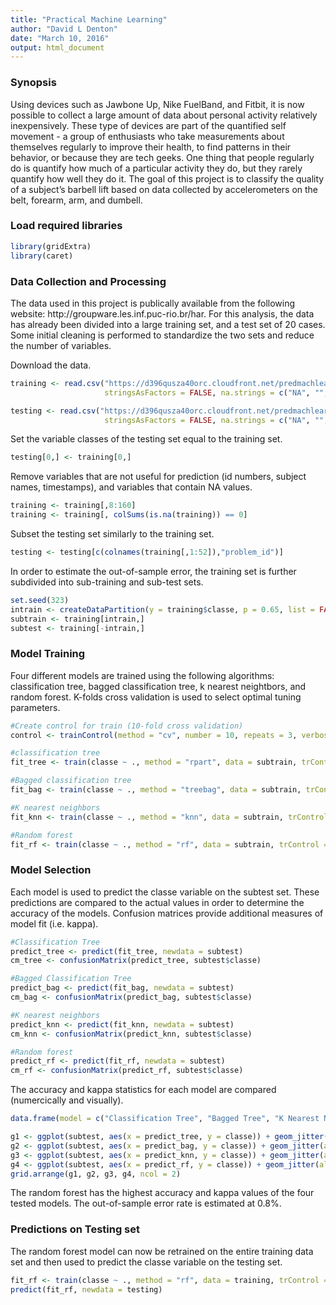 ```yaml
---
title: "Practical Machine Learning"
author: "David L Denton"
date: "March 10, 2016"
output: html_document
---
```


### Synopsis
Using devices such as Jawbone Up, Nike FuelBand, and Fitbit, it is now possible to collect a large amount of data about personal activity relatively inexpensively. These type of devices are part of the quantified self movement - a group of enthusiasts who take measurements about themselves regularly to improve their health, to find patterns in their behavior, or because they are tech geeks. One thing that people regularly do is quantify how much of a particular activity they do, but they rarely quantify how well they do it. The goal of this project is to classify the quality of a subject's barbell lift based on data collected by accelerometers on the belt, forearm, arm, and dumbell. 

### Load required libraries
```r
library(gridExtra)
library(caret)
```

### Data Collection and Processing
The data used in this project is publically available from the following website: http://groupware.les.inf.puc-rio.br/har. For this analysis, the data has already been divided into a large training set, and a test set of 20 cases. Some initial cleaning is performed to standardize the two sets and reduce the number of variables. 

Download the data.
```r
training <- read.csv("https://d396qusza40orc.cloudfront.net/predmachlearn/pml-training.csv", 
                     stringsAsFactors = FALSE, na.strings = c("NA", "", "#DIV/0!"))

testing <- read.csv("https://d396qusza40orc.cloudfront.net/predmachlearn/pml-testing.csv", 
                     stringsAsFactors = FALSE, na.strings = c("NA", "", "#DIV/0!"))
```

Set the variable classes of the testing set equal to the training set.
```r
testing[0,] <- training[0,]
```

Remove variables that are not useful for prediction (id numbers, subject names, timestamps), and variables that contain NA values.
```r
training <- training[,8:160]
training <- training[, colSums(is.na(training)) == 0]
```
Subset the testing set similarly to the training set.
```r
testing <- testing[c(colnames(training[,1:52]),"problem_id")]
```
In order to estimate the out-of-sample error, the training set is further subdivided into sub-training and sub-test sets.
```r
set.seed(323)
intrain <- createDataPartition(y = training$classe, p = 0.65, list = FALSE)
subtrain <- training[intrain,]
subtest <- training[-intrain,]
```

### Model Training
Four different models are trained using the following algorithms: classification tree, bagged classification tree, k nearest neightbors, and random forest. K-folds cross validation is used to select optimal tuning parameters.
```r
#Create control for train (10-fold cross validation)
control <- trainControl(method = "cv", number = 10, repeats = 3, verboseIter = FALSE)

#classification tree
fit_tree <- train(classe ~ ., method = "rpart", data = subtrain, trControl = control)

#Bagged classification tree
fit_bag <- train(classe ~ ., method = "treebag", data = subtrain, trControl = control)

#K nearest neighbors
fit_knn <- train(classe ~ ., method = "knn", data = subtrain, trControl = control)

#Random forest
fit_rf <- train(classe ~ ., method = "rf", data = subtrain, trControl = control)
```

### Model Selection
Each model is used to predict the classe variable on the subtest set. These predictions are compared to the actual values in order to determine the accuracy of the models. Confusion matrices provide additional measures of model fit (i.e. kappa). 
```r
#Classification Tree
predict_tree <- predict(fit_tree, newdata = subtest)
cm_tree <- confusionMatrix(predict_tree, subtest$classe)

#Bagged Classification Tree
predict_bag <- predict(fit_bag, newdata = subtest)
cm_bag <- confusionMatrix(predict_bag, subtest$classe)

#K nearest neighbors
predict_knn <- predict(fit_knn, newdata = subtest)
cm_knn <- confusionMatrix(predict_knn, subtest$classe)

#Random forest
predict_rf <- predict(fit_rf, newdata = subtest)
cm_rf <- confusionMatrix(predict_rf, subtest$classe)
```
The accuracy and kappa statistics for each model are compared (numercically and visually).
```r
data.frame(model = c("Classification Tree", "Bagged Tree", "K Nearest Neighbors", "Random Forest"), accuracy = c(cm_tree$overall[[1]], cm_bag$overall[[1]], cm_knn$overall[[1]], cm_rf$overall[[1]]), kappa = c(cm_tree$overall[[2]], cm_bag$overall[[2]], cm_knn$overall[[2]], cm_rf$overall[[2]]))

g1 <- ggplot(subtest, aes(x = predict_tree, y = classe)) + geom_jitter(alpha = 0.3, col = "blue") + labs(title = "Classification Tree", x = "prediction", y = "classe")
g2 <- ggplot(subtest, aes(x = predict_bag, y = classe)) + geom_jitter(alpha = 0.3, col = "blue") + labs(title = "Bagged Tree", x = "prediction", y = "classe")
g3 <- ggplot(subtest, aes(x = predict_knn, y = classe)) + geom_jitter(alpha = 0.3, col = "blue") + labs(title = "K Nearest Neighbors", x = "prediction", y = "classe")
g4 <- ggplot(subtest, aes(x = predict_rf, y = classe)) + geom_jitter(alpha = 0.3, col = "blue") + labs(title = "Random Forest", x = "prediction", y = "classe")
grid.arrange(g1, g2, g3, g4, ncol = 2)
```

The random forest has the highest accuracy and kappa values of the four tested models. The out-of-sample error rate is estimated at 0.8%.

### Predictions on Testing set
The random forest model can now be retrained on the entire training data set and then used to predict the classe variable on the testing set.

```r
fit_rf <- train(classe ~ ., method = "rf", data = training, trControl = control)
predict(fit_rf, newdata = testing)
```